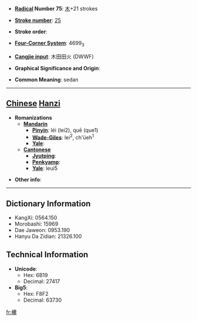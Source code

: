 * '''[[Wiktionary:Chinese radical index| Radical]] Number 75''': [[Wiktionary:Chinese radical index 木|木]]+21 strokes

* '''[[Wiktionary:Chinese total strokes index|Stroke number]]''': [[Wiktionary:Chinese total strokes index 25|25]]

* '''Stroke order''': 

* '''[[Wiktionary:Chinese four corner index|Four-Corner System]]''': 4699<sub>3</sub>

* '''[[Wiktionary:Chinese Cangjie index|Cangjie input]]''': 木田田火 (DWWF)

* '''Graphical Significance and Origin''': 

* '''Common Meaning''': sedan

----

== [[Chinese]] [[Hanzi]] ==

* '''Romanizations'''
** '''[[Mandarin]]'''
*** '''[[Pinyin]]''': léi (lei2), quē (que1)
*** '''[[Wade-Giles]]''': lei<sup>2</sup>, ch'üeh<sup>1</sup>
*** '''[[Yale]]''': 
** '''[[Cantonese]]'''
*** '''[[Jyutping]]''':
*** '''[[Penkyamp]]''': 
*** '''[[Yale]]''': leui5

* '''Other info''': 

----

== Dictionary Information ==

* KangXi: 0564.150
* Morobashi: 15969
* Dae Jaweon: 0953.190
* Hanyu Da Zidian: 21326.100

== Technical Information ==

* '''Unicode''':
** Hex: 6B19
** Decimal: 27417
* '''Big5''':
** Hex: F8F2
** Decimal: 63730

[[fr:欙]]